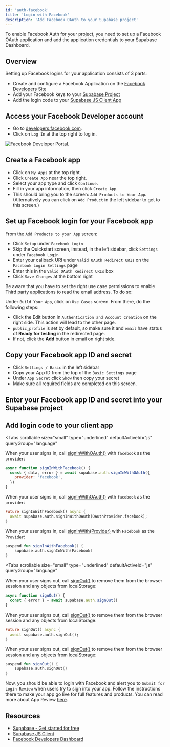 ```yaml
---
id: 'auth-facebook'
title: 'Login with Facebook'
description: 'Add Facebook OAuth to your Supabase project'
---
```


To enable Facebook Auth for your project, you need to set up a Facebook OAuth application and add the application credentials to your Supabase Dashboard.

## Overview

Setting up Facebook logins for your application consists of 3 parts:

- Create and configure a Facebook Application on the [Facebook Developers Site](https://developers.facebook.com)
- Add your Facebook keys to your [Supabase Project](https://supabase.com/dashboard)
- Add the login code to your [Supabase JS Client App](https://github.com/supabase/supabase-js)

## Access your Facebook Developer account

- Go to [developers.facebook.com](https://developers.facebook.com).
- Click on `Log In` at the top right to log in.

![Facebook Developer Portal.](/docs/img/guides/auth-facebook/facebook-portal.png)

## Create a Facebook app

- Click on `My Apps` at the top right.
- Click `Create App` near the top right.
- Select your app type and click `Continue`.
- Fill in your app information, then click `Create App`.
- This should bring you to the screen: `Add Products to Your App`. (Alternatively you can click on `Add Product` in the left sidebar to get to this screen.)

<SocialProviderSetup provider="Facebook" />

## Set up Facebook login for your Facebook app

From the `Add Products to your App` screen:

- Click `Setup` under `Facebook Login`
- Skip the Quickstart screen, instead, in the left sidebar, click `Settings` under `Facebook Login`
- Enter your callback URI under `Valid OAuth Redirect URIs` on the `Facebook Login Settings` page
- Enter this in the `Valid OAuth Redirect URIs` box
- Click `Save Changes` at the bottom right

Be aware that you have to set the right use case permissions to enable Third party applications to read the email address. To do so:

Under `Build Your App`, click on `Use Cases` screen. From there, do the following steps:

- Click the Edit button in `Authentication and Account Creation` on the right side. This action will lead to the other page.
- `public_profile` is set by default, so make sure it and `email` have status of **Ready for testing** in the redirected page.
- If not, click the **Add** button in email on right side.

## Copy your Facebook app ID and secret

- Click `Settings / Basic` in the left sidebar
- Copy your App ID from the top of the `Basic Settings` page
- Under `App Secret` click `Show` then copy your secret
- Make sure all required fields are completed on this screen.

## Enter your Facebook app ID and secret into your Supabase project

<SocialProviderSettingsSupabase provider="Facebook" />

## Add login code to your client app

<Tabs
  scrollable
  size="small"
  type="underlined"
  defaultActiveId="js"
  queryGroup="language"
>
<TabPanel id="js" label="JavaScript">

<CreateClientSnippet />

When your user signs in, call [signInWithOAuth()](/docs/reference/javascript/auth-signinwithoauth) with `facebook` as the `provider`:

```js
async function signInWithFacebook() {
  const { data, error } = await supabase.auth.signInWithOAuth({
    provider: 'facebook',
  })
}
```

</TabPanel>
<TabPanel id="flutter" label="Flutter">

When your user signs in, call [signInWithOAuth()](/docs/reference/dart/auth-signinwithoauth) with `facebook` as the `provider`:

```dart
Future signInWithFacebook() async {
  await supabase.auth.signInWithOAuth(OAuthProvider.facebook);
}
```

</TabPanel>
<TabPanel id="kotlin" label="Kotlin">

When your user signs in, call [signInWith(Provider)](/docs/reference/kotlin/auth-signinwithoauth) with `Facebook` as the `Provider`:

```kotlin
suspend fun signInWithFacebook() {
	supabase.auth.signInWith(Facebook)
}
```

</TabPanel>
</Tabs>

<OAuthPkceFlow />

<Tabs
  scrollable
  size="small"
  type="underlined"
  defaultActiveId="js"
  queryGroup="language"
>
<TabPanel id="js" label="JavaScript">

When your user signs out, call [signOut()](/docs/reference/javascript/auth-signout) to remove them from the browser session and any objects from localStorage:

```js
async function signOut() {
  const { error } = await supabase.auth.signOut()
}
```

</TabPanel>
<TabPanel id="flutter" label="Flutter">

When your user signs out, call [signOut()](/docs/reference/dart/auth-signout) to remove them from the browser session and any objects from localStorage:

```dart
Future signOut() async {
  await supabase.auth.signOut();
}
```

</TabPanel>
<TabPanel id="kotlin" label="Kotlin">

When your user signs out, call [signOut()](/docs/reference/kotlin/auth-signout) to remove them from the browser session and any objects from localStorage:

```kotlin
suspend fun signOut() {
	supabase.auth.signOut()
}
```

</TabPanel>
</Tabs>

Now, you should be able to login with Facebook and alert you to `Submit for Login Review` when users try to sign into your app. Follow the instructions there to make your app go live for full features and products.
You can read more about App Review [here](https://developers.facebook.com/docs/app-review/).

## Resources

- [Supabase - Get started for free](https://supabase.com)
- [Supabase JS Client](https://github.com/supabase/supabase-js)
- [Facebook Developers Dashboard](https://developers.facebook.com/)
